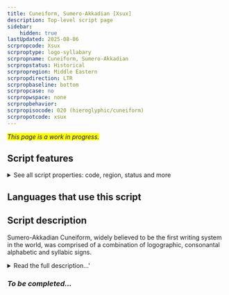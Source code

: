 ```yaml
---
title: Cuneiform, Sumero-Akkadian [Xsux]
description: Top-level script page
sidebar:
    hidden: true
lastUpdated: 2025-08-06
scrpropcode: Xsux
scrproptype: logo-syllabary
scrpropname: Cuneiform, Sumero-Akkadian
scrpropstatus: Historical
scrpropregion: Middle Eastern
scrpropdirection: LTR
scrpropbaseline: bottom
scrpropcase: no
scrpropwspace: none
scrpropbehavior: 
scrpropisocode: 020 (hieroglyphic/cuneiform)
scrpropotcode: xsux
---
```


<span style='background-color:yellow'>_This page is a work in progress._</span>


## Script features

<details>
<summary> See all script properties: code, region, status and more</summary>
<ScriptInfo />
</details>

## Languages that use this script

<WsList script='Xsux' wsMax='5' />

## Script description

Sumero-Akkadian Cuneiform, widely believed to be the first writing system in the world, was comprised of a combination of logographic, consonantal alphabetic and syllabic signs.

<details><summary>Read the full description...'</summary>_Not yet available._</details>

### _To be completed..._

